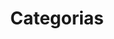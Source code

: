 ---
title: "Categorias"
description: "Categorias de notícias publicadas no O Arquivo."
blocks:
  - name: "HEADER"
    title: "Lista de Categorias"
---